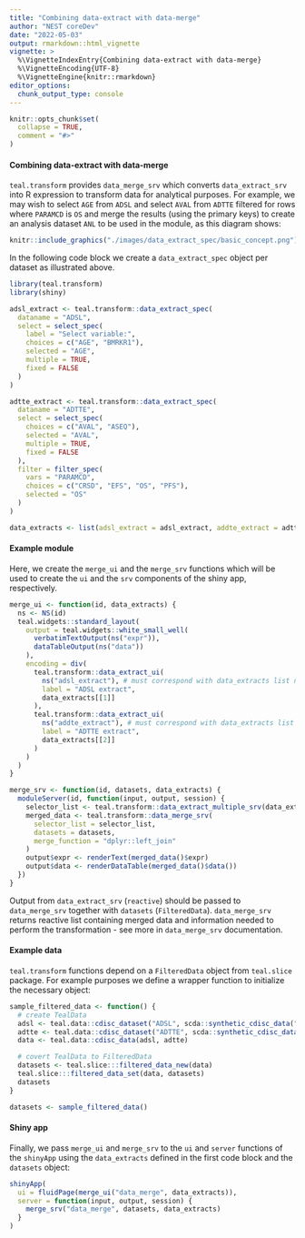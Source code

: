 ```yaml
---
title: "Combining data-extract with data-merge"
author: "NEST coreDev"
date: "2022-05-03"
output: rmarkdown::html_vignette
vignette: >
  %\VignetteIndexEntry{Combining data-extract with data-merge}
  %\VignetteEncoding{UTF-8}
  %\VignetteEngine{knitr::rmarkdown}
editor_options:
  chunk_output_type: console
---
```


```r
knitr::opts_chunk$set(
  collapse = TRUE,
  comment = "#>"
)
```

#### Combining data-extract with data-merge

`teal.transform` provides `data_merge_srv` which converts `data_extract_srv` into R expression to transform data 
for analytical purposes. For example, we may wish to select `AGE` from `ADSL` and select `AVAL` from `ADTTE` filtered 
for rows where `PARAMCD` is `OS` and merge the results (using the primary keys) to create an analysis dataset 
`ANL` to be used in the module, as this diagram shows:

```r
knitr::include_graphics("./images/data_extract_spec/basic_concept.png")
```

In the following code block we create a `data_extract_spec` object per dataset as illustrated above. 

```r
library(teal.transform)
library(shiny)

adsl_extract <- teal.transform::data_extract_spec(
  dataname = "ADSL",
  select = select_spec(
    label = "Select variable:",
    choices = c("AGE", "BMRKR1"),
    selected = "AGE",
    multiple = TRUE,
    fixed = FALSE
  )
)

adtte_extract <- teal.transform::data_extract_spec(
  dataname = "ADTTE",
  select = select_spec(
    choices = c("AVAL", "ASEQ"),
    selected = "AVAL",
    multiple = TRUE,
    fixed = FALSE
  ),
  filter = filter_spec(
    vars = "PARAMCD",
    choices = c("CRSD", "EFS", "OS", "PFS"),
    selected = "OS"
  )
)

data_extracts <- list(adsl_extract = adsl_extract, addte_extract = adtte_extract)
```

#### Example module

Here, we create the `merge_ui` and the `merge_srv` functions which will be used to create the `ui` and the `srv`
components of the shiny app, respectively. 

```r
merge_ui <- function(id, data_extracts) {
  ns <- NS(id)
  teal.widgets::standard_layout(
    output = teal.widgets::white_small_well(
      verbatimTextOutput(ns("expr")),
      dataTableOutput(ns("data"))
    ),
    encoding = div(
      teal.transform::data_extract_ui(
        ns("adsl_extract"), # must correspond with data_extracts list names
        label = "ADSL extract",
        data_extracts[[1]]
      ),
      teal.transform::data_extract_ui(
        ns("addte_extract"), # must correspond with data_extracts list names
        label = "ADTTE extract",
        data_extracts[[2]]
      )
    )
  )
}

merge_srv <- function(id, datasets, data_extracts) {
  moduleServer(id, function(input, output, session) {
    selector_list <- teal.transform::data_extract_multiple_srv(data_extracts, datasets)
    merged_data <- teal.transform::data_merge_srv(
      selector_list = selector_list,
      datasets = datasets,
      merge_function = "dplyr::left_join"
    )
    output$expr <- renderText(merged_data()$expr)
    output$data <- renderDataTable(merged_data()$data())
  })
}
```

Output from `data_extract_srv` (`reactive`) should be passed to `data_merge_srv` together with `datasets`
(`FilteredData`). `data_merge_srv` returns reactive list containing merged data and information needed to perform
the transformation - see more in `data_merge_srv` documentation. 

#### Example data

`teal.transform` functions depend on a `FilteredData` object from `teal.slice` package. For example purposes we define a 
wrapper function to initialize the necessary object:

```r
sample_filtered_data <- function() {
  # create TealData
  adsl <- teal.data::cdisc_dataset("ADSL", scda::synthetic_cdisc_data("latest")$adsl)
  adtte <- teal.data::cdisc_dataset("ADTTE", scda::synthetic_cdisc_data("latest")$adtte)
  data <- teal.data::cdisc_data(adsl, adtte)

  # covert TealData to FilteredData
  datasets <- teal.slice:::filtered_data_new(data)
  teal.slice:::filtered_data_set(data, datasets)
  datasets
}

datasets <- sample_filtered_data()
```

#### Shiny app

Finally, we pass `merge_ui` and `merge_srv` to the `ui` and `server` functions of the `shinyApp`
using the `data_extracts` defined in the first code block and the `datasets` object:

```r
shinyApp(
  ui = fluidPage(merge_ui("data_merge", data_extracts)),
  server = function(input, output, session) {
    merge_srv("data_merge", datasets, data_extracts)
  }
)
```
